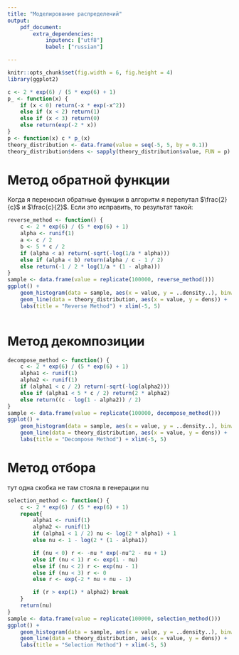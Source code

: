 ```yaml
---
title: "Моделирование распределений"
output:
    pdf_document:
        extra_dependencies:
            inputenc: ["utf8"]
            babel: ["russian"]

---
```





```r
knitr::opts_chunk$set(fig.width = 6, fig.height = 4)
library(ggplot2)
```

```r
c <- 2 * exp(6) / (5 * exp(6) + 1)
p_ <- function(x) {
    if (x < 0) return(-x * exp(-x^2))
    else if (x < 2) return(1)
    else if (x < 3) return(0)
    else return(exp(-2 * x))
}
p <- function(x) c * p_(x)
theory_distribution <- data.frame(value = seq(-5, 5, by = 0.1))
theory_distribution$dens <- sapply(theory_distribution$value, FUN = p)
```

# Метод обратной функции

Когда я переносил обратные функции в алгоритм я перепутал $\frac{2}{c}$ и $\frac{c}{2}$. Если это исправить, то результат такой:
```r
reverse_method <- function() {
    c <- 2 * exp(6) / (5 * exp(6) + 1)
    alpha <- runif(1)
    a <- c / 2
    b <- 5 * c / 2
    if (alpha < a) return(-sqrt(-log(1/a * alpha)))
    else if (alpha < b) return(alpha / c - 1 / 2)
    else return(-1 / 2 * log(1/a * (1 - alpha)))
}
sample <- data.frame(value = replicate(100000, reverse_method()))
ggplot() +
    geom_histogram(data = sample, aes(x = value, y = ..density..), binwidth = 0.1) +
    geom_line(data = theory_distribution, aes(x = value, y = dens)) +
    labs(title = "Reverse Method") + xlim(-5, 5)
    
```
\newpage

# Метод декомпозиции

```r
decompose_method <- function() {
    c <- 2 * exp(6) / (5 * exp(6) + 1)
    alpha1 <- runif(1)
    alpha2 <- runif(1)
    if (alpha1 < c / 2) return(-sqrt(-log(alpha2)))
    else if (alpha1 < 5 * c / 2) return(2 * alpha2)
    else return((c - log(1 - alpha2)) / 2)
}
sample <- data.frame(value = replicate(100000, decompose_method()))
ggplot() +
    geom_histogram(data = sample, aes(x = value, y = ..density..), binwidth = 0.1) +
    geom_line(data = theory_distribution, aes(x = value, y = dens)) +
    labs(title = "Decompose Method") + xlim(-5, 5)
```
\newpage

# Метод отбора

тут одна скобка не там стояла в генерации nu
```r
selection_method <- function() {
    c <- 2 * exp(6) / (5 * exp(6) + 1)
    repeat{
        alpha1 <- runif(1)
        alpha2 <- runif(1)
        if (alpha1 < 1 / 2) nu <- log(2 * alpha1) + 1
        else nu <- 1 - log(2 * (1 - alpha1))

        if (nu < 0) r <- -nu * exp(-nu^2 - nu + 1)
        else if (nu < 1) r <- exp(1 - nu)
        else if (nu < 2) r <- exp(nu - 1)
        else if (nu < 3) r <- 0
        else r <- exp(-2 * nu + nu - 1)

        if (r > exp(1) * alpha2) break
    }
    return(nu)
}
sample <- data.frame(value = replicate(100000, selection_method()))
ggplot() +
    geom_histogram(data = sample, aes(x = value, y = ..density..), binwidth = 0.1) +
    geom_line(data = theory_distribution, aes(x = value, y = dens)) +
    labs(title = "Selection Method") + xlim(-5, 5)
```
